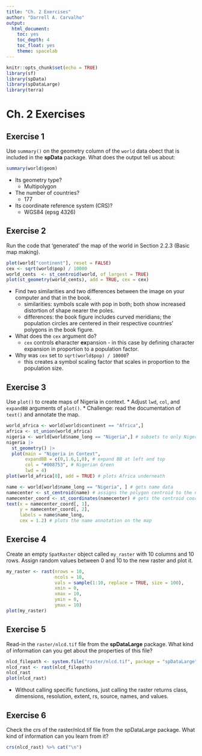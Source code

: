 ---
title: "Ch. 2 Exercises"
author: "Darrell A. Carvalho"
output:
  html_document: 
    toc: yes
    toc_depth: 4
    toc_float: yes
    theme: spacelab
---

```{r setup, include=FALSE}
knitr::opts_chunk$set(echo = TRUE)
library(sf)
library(spData)
library(spDataLarge)
library(terra)
```

# Ch. 2 Exercises
## Exercise 1  
Use `summary()` on the geometry column of the `world` data obect that is included in the **spData** package. What does the output tell us about:
```{r E1, echo = FALSE}
summary(world$geom)
```
  * Its geometry type?
      + Multipolygon
  * The number of countries?
      + 177
  * Its coordinate reference system (CRS)?
      + WGS84 (epsg 4326)  

## Exercise 2  
Run the code that 'generated' the map of the world in Section 2.2.3 (Basic map making).
```{r E2, echo=FALSE, warning=FALSE}
plot(world["continent"], reset = FALSE)
cex <- sqrt(world$pop) / 10000
world_cents  <- st_centroid(world, of_largest = TRUE)
plot(st_geometry(world_cents), add = TRUE, cex = cex)
```

  *  Find two similarities and two differences between the image on your computer and that in the book.
      - similarities: symbols scale with pop in both; both show increased distortion of shape nearer the poles.
      - differences: the book figure includes curved meridians; the population circles are centered in their respective countries' polygons in the book figure.
  * What does the `cex` argument do?
      - `cex` controls **c**haracter **ex**pansion - in this case by defining character expansion in proportion to a population factor.
  * Why was `cex` set to `sqrt(world$pop) / 10000`?
      - this creates a symbol scaling factor that scales in proportion to the population size.

## Exercise 3  
Use `plot()` to create maps of Nigeria in context.
  * Adjust `lwd`, `col`, and `expandBB` arguments of `plot()`.
  * Challenge: read the documentation of `text()` and annotate the map.
```{r E3, echo=FALSE, warning=FALSE}
world_africa <- world[world$continent == "Africa",]
africa <- st_union(world_africa)
nigeria <- world[world$name_long == "Nigeria",] # subsets to only Nigeria
nigeria |>
  st_geometry() |>
  plot(main = "Nigeria in Context",
       expandBB = c(0,1.6,1,0), # expand BB at left and top
       col = "#008753", # Nigerian Green
       lwd = 4)
plot(world_africa[0], add = TRUE) # plots Africa underneath

name <- world[world$name_long == "Nigeria", ] # gets name data
namecenter <- st_centroid(name) # assigns the polygon centroid to the name
namecenter_coord <- st_coordinates(namecenter) # gets the centroid coordinates
text(x = namecenter_coord[, 1],
     y = namecenter_coord[, 2],
     labels = name$name_long,
     cex = 1.2) # plots the name annotation on the map
```

## Exercise 4  
Create an empty `SpatRaster` object called `my_raster` with 10 columns and 10 rows. Assign random values between 0 and 10 to the new raster and plot it.
```{r E4, echo=FALSE, warning=FALSE}
my_raster <- rast(nrows = 10,
                  ncols = 10,
                  vals = sample(1:10, replace = TRUE, size = 100),
                  xmin = 0,
                  xmax = 10,
                  ymin = 0,
                  ymax = 10)
plot(my_raster)
```

## Exercise 5  
Read-in the `raster/nlcd.tif` file from the **spDataLarge** package. What kind of information can you get about the properties of this file?
```{r E5, echo=FALSE, warning=FALSE}
nlcd_filepath <- system.file("raster/nlcd.tif", package = "spDataLarge")
nlcd_rast <- rast(nlcd_filepath)
nlcd_rast
plot(nlcd_rast)
```
  * Without calling specific functions, just calling the raster returns class, dimensions, resolution, extent, rs, source, names, and values.

## Exercise 6  
Check the crs of the raster/nlcd.tif file from the spDataLarge package. What kind of information can you learn from it?
```{r E6, echo=FALSE, warning=FALSE}
crs(nlcd_rast) %>% cat("\n")
```
